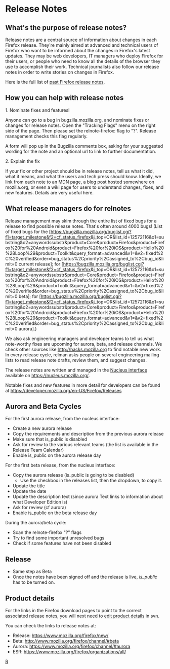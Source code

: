 {{RELEASE_MANAGEMENT_UPDATE_NEEDED}}

=Release Notes=

==What's the purpose of release notes?==
Release notes are a central source of information about changes in each Firefox release. They're mainly aimed at advanced and technical users of Firefox who want to be informed about the changes in Firefox's latest updates. They may be web developers, IT managers who deploy Firefox for their users, or people who need to know all the details of the browser they use to accomplish their work.  Technical journalists also follow our release notes in order to write stories on changes in Firefox.

Here is the full list of [https://www.mozilla.org/en-US/firefox/releases/ past Firefox release notes].

==How you can help with release notes==
;1. Nominate fixes and features!
Anyone can go to a bug in bugzilla.mozilla.org, and nominate fixes or changes for release notes. Open the "Tracking Flags" menu on the right side of the page. Then please set the relnote-firefox: flag to "?". Release management checks this flag regularly.

A form will pop up in the Bugzilla comments box, asking for your suggested wording for the note and an optional url to link to further documentation.

;2. Explain the fix
If your fix or other project should be in release notes, tell us what it did, what it means, and what the users and tech press should know. Ideally, we link from each note to an MDN page, a blog post hosted somewhere on mozilla.org, or even a wiki page for users to understand changes, fixes, and new features.  Details are very useful here.

==What release managers do for relnotes==
Release management may skim through the entire list of fixed bugs for a release to find possible release notes. That's often around 4000 bugs! (List of fixed bugs for the [https://bugzilla.mozilla.org/buglist.cgi?f1=target_milestone&f2=cf_status_firefox{{RELEASE_VERSION}}&j_top=OR&list_id=12572116&o1=substring&o2=anywordssubstr&product=Core&product=Firefox&product=Firefox%20for%20Android&product=Firefox%20for%20iOS&product=Hello%20%28Loop%29&product=Toolkit&query_format=advanced&v1={{RELEASE_VERSION}}&v2=fixed%2C%20verified&order=bug_status%2Cpriority%2Cassigned_to%2Cbug_id&limit=0 current release]; for [https://bugzilla.mozilla.org/buglist.cgi?f1=target_milestone&f2=cf_status_firefox{{BETA_VERSION}}&j_top=OR&list_id=12572116&o1=substring&o2=anywordssubstr&product=Core&product=Firefox&product=Firefox%20for%20Android&product=Firefox%20for%20iOS&product=Hello%20%28Loop%29&product=Toolkit&query_format=advanced&v1={{BETA_VERSION}}&v2=fixed%2C%20verified&order=bug_status%2Cpriority%2Cassigned_to%2Cbug_id&limit=0 beta]; for [https://bugzilla.mozilla.org/buglist.cgi?f1=target_milestone&f2=cf_status_firefox{{AURORA_VERSION}}&j_top=OR&list_id=12572116&o1=substring&o2=anywordssubstr&product=Core&product=Firefox&product=Firefox%20for%20Android&product=Firefox%20for%20iOS&product=Hello%20%28Loop%29&product=Toolkit&query_format=advanced&v1={{AURORA_VERSION}}&v2=fixed%2C%20verified&order=bug_status%2Cpriority%2Cassigned_to%2Cbug_id&limit=0 aurora].)

We also ask engineering managers and developer teams to tell us what note-worthy fixes are upcoming for aurora, beta, and release channels. We  check other sources like http://hacks.mozilla.org to find notable new work. In every release cycle, relman asks people on several engineering mailing lists to read release note drafts, review them, and suggest changes.

The release notes are written and managed in the [[Websites/Mozilla.org/Publishing|Nucleus interface]] available on https://nucleus.mozilla.org/.

Notable fixes and new features in more detail for developers can be found at https://developer.mozilla.org/en-US/Firefox/Releases

==Aurora and Beta Cycles==

For the first aurora release, from the nucleus interface:
* Create a new aurora release
* Copy the requirements and description from the previous aurora release
* Make sure that is_public is disabled
* Ask for review to the various relevant teams (the list is available in the Release Team Calendar)
* Enable is_public on the aurora release day

For the first beta release, from the nucleus interface:
* Copy the aurora release (is_public is going to be disabled)
** Use the checkbox in the releases list, then the dropdown, to copy it.
* Update the title
* Update the date
* Update the description text (since aurora Text links to information about what Developer Edition is)
* Ask for review (cf aurora)
* Enable is_public on the beta release day

During the aurora/beta cycle:
* Scan the relnote-firefox "?" flags
* Try to find some important unresolved bugs
* Check if some features have not been disabled

==Release==
* Same step as Beta
* Once the notes have been signed off and the release is live, ''is_public'' has to be turned on.

==Product details==
For the links in the Firefox download pages to point to the correct associated release notes, you will next need to [[Release Management/Product details|edit product details]] in svn.

You can check the links to release notes at:

* Release: https://www.mozilla.org/firefox/new/
* Beta: http://www.mozilla.org/firefox/channel/#beta
* Aurora: https://www.mozilla.org/firefox/channel/#aurora
* ESR: https://www.mozilla.org/firefox/organizations/all/



[[Category:Release_Management|R]]
